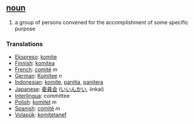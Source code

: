 == [[noun]] ==
# a group of persons convened for the accomplishment of some specific purpose

=== Translations ===
*[[Ekspreso]]: [[komite]]
*[[Finnish]]: [[komitea]]
*[[French]]: [[comité]] ''m''
*[[German]]: [[Komitee]] ''n''
*[[Indonesian]]: [[komite]], [[panitia]], [[panitera]]
*[[Japanese]]: [[委員会]] ([[いいんかい]], iinkai)
*[[Interlingua]]: committee
*[[Polish]]: [[komitet]] ''m''
*[[Spanish]]: [[comité]] ''m''
*[[Volapük]]: [[komitetanef]]
